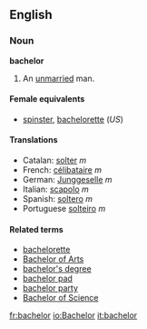 ==English==
===Noun===
'''bachelor'''

#An [[unmarried]] man.

====Female equivalents====
*[[spinster]], [[bachelorette]] (''US'')

====Translations====
*Catalan: [[solter]] ''m''
*French: [[célibataire]] ''m''
*German: [[Junggeselle]] ''m''
*Italian: [[scapolo]] ''m''
*Spanish: [[soltero]] ''m''
*Portuguese [[solteiro]] ''m''

====Related terms====
*[[bachelorette]]
*[[Bachelor of Arts]]
*[[bachelor's degree]]
*[[bachelor pad]]
*[[bachelor party]]
*[[Bachelor of Science]]

[[fr:bachelor]]
[[io:Bachelor]]
[[it:bachelor]]
